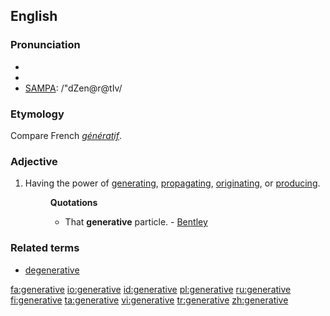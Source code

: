 ==English==

===Pronunciation===
* {{enPR|jĕn'ər-ə-tĭv}}
* {{IPA|/ˈdʒenərətɪv/}}
* [[w:SAMPA|SAMPA]]: /"dZen@r@tIv/

===Etymology===
Compare French ''[[génératif]]''.

===Adjective===
{{en-adj}}

# Having the power of [[generating]], [[propagating]], [[originating]], or [[producing]].
#: '''Quotations'''
#:* That '''generative''' particle. - [[Bentley]]

===Related terms===
* [[degenerative]]

[[fa:generative]]
[[io:generative]]
[[id:generative]]
[[pl:generative]]
[[ru:generative]]
[[fi:generative]]
[[ta:generative]]
[[vi:generative]]
[[tr:generative]]
[[zh:generative]]